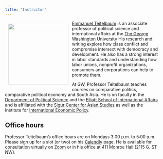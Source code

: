 ```yaml
---
title: "Instructor"
---
```


![](images/teitelbaum2.jpg){style="float:left;padding: 10px 10px 10px 10px;" fig-alt="Headshot of Professor Teitelbaum" width="200"}

[Emmanuel Teitelbaum](https://www.emmanuelteitelbaum.com/) is an
associate professor of political science and international affairs at the [The George Washington University](https://www.gwu.edu/) His research and writing explore how class conflict and compromise intersect
with democracy and development. He also has a strong interest in labor standards and understanding how labor unions, nonprofit organizations, consumers and corporations can help to promote them.

At GW, Professor Teitelbaum teaches courses on comparative politics, comparative political economy and South Asia. He is on faculty in the [Department of Political
Science](https://politicalscience.columbian.gwu.edu/) and the [Elliott School of International Affairs](https://elliott.gwu.edu/) and is
affiliated with the [Sigur Center for Asian
Studies](https://sigur.elliott.gwu.edu/) as well as the Institute for [International Economic Policy](https://iiep.gwu.edu/).

## Office hours

Professor Teitelbaum's office hours are on Mondays
3:00 p.m. to 5:00 p.m. Please sign up for a slot (or two) on his
[Calendly](https://calendly.com/emmanuel-teitelbaum) page. He is
available for consultation virtually on
[Zoom](https://gwu-edu.zoom.us/my/emmanuel.teitelbaum) or in his office at 411 Monroe Hall (2115 G. ST NW).
